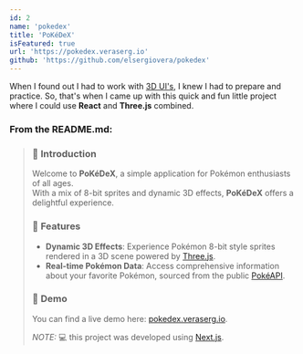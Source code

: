 ```yaml
---
id: 2
name: 'pokedex'
title: 'PoKéDeX'
isFeatured: true
url: 'https://pokedex.veraserg.io'
github: 'https://github.com/elsergiovera/pokedex'
---
```

When I found out I had to work with [3D UI's](./vibia), I knew I had to prepare and practice. So, that's when I came up with this quick and fun little project where I could use __React__ and __Three.js__ combined.

### From the __README.md:__

> ### &#128213; Introduction
> Welcome to **PoKéDeX**, a simple application for Pokémon enthusiasts of all ages. <br />
> With a mix of 8-bit sprites and dynamic 3D effects, **PoKéDeX** offers a delightful experience.
>
> ### &#128640; Features
> - **Dynamic 3D Effects**: Experience Pokémon 8-bit style sprites rendered in a 3D scene powered by [Three.js](https://threejs.org).
> - **Real-time Pokémon Data**: Access comprehensive information about your favorite Pokémon, sourced from the public [PokéAPI](https://pokeapi.co).
>
> ### &#128308; Demo
> You can find a live demo here: [pokedex.veraserg.io](https://pokedex.veraserg.io).
>
> _NOTE:_ &#128187; this project was developed using [Next.js](https://nextjs.org/).